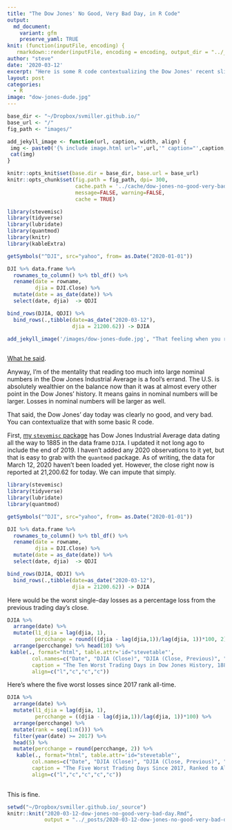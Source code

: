 ```yaml
---
title: "The Dow Jones' No Good, Very Bad Day, in R Code"
output:
  md_document:
    variant: gfm
    preserve_yaml: TRUE
knit: (function(inputFile, encoding) {
   rmarkdown::render(inputFile, encoding = encoding, output_dir = "../_posts") })
author: "steve"
date: '2020-03-12'
excerpt: "Here is some R code contextualizing the Dow Jones' recent slide, because gallows humor is the only thing that keeps me warm at night."
layout: post
categories:
  - R
image: "dow-jones-dude.jpg"
---
```


```r

base_dir <- "~/Dropbox/svmiller.github.io/"
base_url <- "/"
fig_path <- "images/"

add_jekyll_image <- function(url, caption, width, align) {
 img <- paste0('{% include image.html url="',url,'" caption="',caption,'" width=',width,' align="',align,'" %}')
 cat(img)
}

knitr::opts_knit$set(base.dir = base_dir, base.url = base_url)
knitr::opts_chunk$set(fig.path = fig_path, dpi= 300,
                      cache.path = '../cache/dow-jones-no-good-very-bad-day/',
                      message=FALSE, warning=FALSE,
                      cache = TRUE) 

library(stevemisc)
library(tidyverse)
library(lubridate)
library(quantmod)
library(knitr)
library(kableExtra)

getSymbols("^DJI", src="yahoo", from= as.Date("2020-01-01"))

DJI %>% data.frame %>%
  rownames_to_column() %>% tbl_df() %>%
  rename(date = rowname,
         djia = DJI.Close) %>%
  mutate(date = as_date(date)) %>%
  select(date, djia)  -> QDJI

bind_rows(DJIA, QDJI) %>%
  bind_rows(.,tibble(date=as_date("2020-03-12"),
                     djia = 21200.62)) -> DJIA


```

```r
 
add_jekyll_image('/images/dow-jones-dude.jpg', "That feeling when you realize you're not going to retire until your 70s. (Photo: Spencer Platt/Getty Images)", "400", "right")
 
```

[What he said](https://knowyourmeme.com/memes/shits-on-fire-yo).

Anyway, I'm of the mentality that reading too much into large nominal numbers in the Dow Jones Industrial Average is a fool's errand. The U.S. is absolutely wealthier on the balance now than it was at almost every other point in the Dow Jones' history. It means gains in nominal numbers will be larger. Losses in nominal numbers will be larger as well. 

That said, the Dow Jones' day today was clearly no good, and very bad. You can contextualize that with some basic R code.

First, [my `stevemisc` package](https://github.com/svmiller/stevemisc) has Dow Jones Industrial Average data dating all the way to 1885 in the data frame `DJIA`. I updated it not long ago to include the end of 2019. I haven't added any 2020 observations to it yet, but that is easy to grab with the `quantmod` package. As of writing, the data for March 12, 2020 haven't been loaded yet. However, the close right now is reported at 21,200.62 for today. We can impute that simply.

```r
library(stevemisc)
library(tidyverse)
library(lubridate)
library(quantmod)

getSymbols("^DJI", src="yahoo", from= as.Date("2020-01-01"))

DJI %>% data.frame %>%
  rownames_to_column() %>% tbl_df() %>%
  rename(date = rowname,
         djia = DJI.Close) %>%
  mutate(date = as_date(date)) %>%
  select(date, djia)  -> QDJI

bind_rows(DJIA, QDJI) %>%
  bind_rows(.,tibble(date=as_date("2020-03-12"),
                     djia = 21200.62)) -> DJIA
```

Here would be the worst single-day losses as a percentage loss from the previous trading day's close.

```r
DJIA %>%
  arrange(date) %>%
  mutate(l1_djia = lag(djia, 1),
         percchange = round(((djia - lag(djia,1))/lag(djia, 1))*100, 2)) %>%
  arrange(percchange) %>% head(10) %>%
 kable(., format="html", table.attr='id="stevetable"',
        col.names=c("Date", "DJIA (Close)", "DJIA (Close, Previous)", "% Change"),
        caption = "The Ten Worst Trading Days in Dow Jones History, 1885-2020",
        align=c("l","c","c","c"))
```

Here's where the five worst losses since 2017 rank all-time.

```r
DJIA %>%
  arrange(date) %>%
  mutate(l1_djia = lag(djia, 1),
         percchange = ((djia - lag(djia,1))/lag(djia, 1))*100) %>%
  arrange(percchange) %>%
  mutate(rank = seq(1:n())) %>%
  filter(year(date) >= 2017) %>%
  head(5) %>%
  mutate(percchange = round(percchange, 2)) %>%
   kable(., format="html", table.attr='id="stevetable"',
        col.names=c("Date", "DJIA (Close)", "DJIA (Close, Previous)", "% Change", "Rank Among Worst All-Time"),
        caption = "The Five Worst Trading Days Since 2017, Ranked to All-Time Worst Days",
        align=c("l","c","c","c","c"))
  
```

This is fine.

```r
setwd("~/Dropbox/svmiller.github.io/_source")
knitr::knit("2020-03-12-dow-jones-no-good-very-bad-day.Rmd",
            output = "../_posts/2020-03-12-dow-jones-no-good-very-bad-day.md")
```
